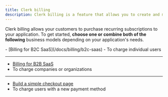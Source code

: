 ```yaml
---
title: Clerk billing
description: Clerk billing is a feature that allows you to create and manage plans and features for your application.
---
```


<Include src="_partials/billing/billing-experimental" />

Clerk billing allows your customers to purchase recurring subscriptions to your application. To get started, **choose one or combine both of the following** business models depending on your application's needs.

<Cards>
  - [Billing for B2C SaaS](/docs/billing/b2c-saas)
  - To charge individual users

  ---

  - [Billing for B2B SaaS](/docs/billing/b2b-saas)
  - To charge companies or organizations

  ---

  - [Build a simple checkout page](/docs/guides/development/custom-flows/checkout-new-payment-method)
  - To charge users with a new payment method
</Cards>
